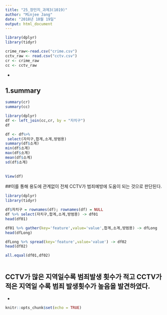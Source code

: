 ```yaml
---
title: "25_장민지_과제3(1019)"
author: "Minjee Jang"
date: "2018년 10월 19일"
output: html_document
---
```

```r
library(dplyr)
library(tidyr)
```

```r
crime_raw<-read.csv("crime.csv")
cctv_raw <- read.csv("cctv.csv")
cr <- crime_raw
cc <- cctv_raw
```

-

## 1.summary 

```r
summary(cr)
summary(cc)
```

```r
library(dplyr)
df <- left_join(cc,cr, by = "자치구")  
df

df <- df%>%  
 select(자치구,합계,소계,방범용)  
summary(df$소계)  
min(df$소계)  
max(df$소계)  
mean(df$소계)  
sd(df$소계)  
  
 
View(df)
```

##이를 통해 용도에 관계없이 전체 CCTV가 범죄예방에 도움이 되는 것으로 판단된다.

```r
library(dplyr) 
library(tidyr) 

df$자치구 = rownames(df); rownames(df) = NULL
df %>% select(자치구,합계,소계,방범용) -> df01
head(df01)

df01 %>% gather(key='feature',value='value',합계,소계,방범용) -> dfLong
head(dfLong)

dfLong %>% spread(key='feature',value='value') -> df02
head(df02)

all.equal(df01,df02)



```


## CCTV가 많은 지역일수록 범죄발생 횟수가 적고 CCTV가 적은 지역일 수록 범죄 발생횟수가 높음을 발견하였다.

-
```r
knitr::opts_chunk$set(echo = TRUE)
```


